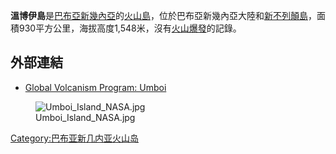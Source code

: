 
{{Infobox islands
| name = 溫博伊島
| native_name = 
|image name = UmboiNASA.jpg
| elevation_m = 1,548
| location = 西[[太平洋|太平洋]]
| country ={{PNG}}
| map = Papua New Guinea
| map_caption = 溫博伊島位於[[巴布亞紐幾內亞|巴布亞紐幾內亞]]
| coordinates = {{coord|5|32|S|147|52|E|region:PG_type:isle}}
| archipelago = [[錫西亞群島|錫西亞群島]]
| additional info = 火山爆發：不詳
}}
'''溫博伊島'''是[[巴布亞新幾內亞|巴布亞新幾內亞]]的[[火山島|火山島]]，位於巴布亞新幾內亞大陸和[[新不列顛島|新不列顛島]]，面積930平方公里，海拔高度1,548米，沒有[[火山爆發|火山爆發]]的記錄。

==外部連結==
* [http://www.volcano.si.edu/world/volcano.cfm?vnum=0501-06= Global Volcanism Program: Umboi] {{WebCite|url=https://www.webcitation.org/671plpLEB?url=http://www.volcano.si.edu/world/volcano.cfm?vnum=0501-06= |date=20120419004245 |dateformat=iso }}

[[Image:Umboi_Island_NASA.jpg|thumb]]
[[Category:巴布亚新几内亚火山岛|Category:巴布亚新几内亚火山岛]]

{{PapuaNewGuinea-stub}}